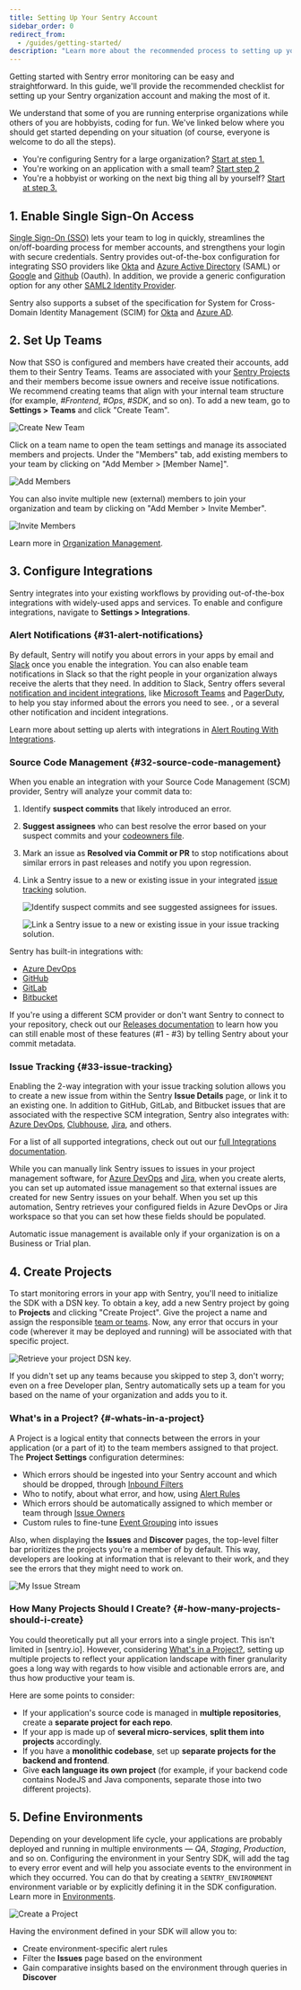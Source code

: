 ```yaml
---
title: Setting Up Your Sentry Account
sidebar_order: 0
redirect_from:
  - /guides/getting-started/
description: "Learn more about the recommended process to setting up your Sentry organization account to make the most of it."
---
```


Getting started with Sentry error monitoring can be easy and straightforward. In this guide, we'll provide the recommended checklist for setting up your Sentry organization account and making the most of it.

We understand that some of you are running enterprise organizations while others of you are hobbyists, coding for fun. We've linked below where you should get started depending on your situation (of course, everyone is welcome to do all the steps).

- You're configuring Sentry for a large organization? [Start at step 1.](#1-enable-single-sign-on-access)
- You're working on an application with a small team? [Start step 2](#2-set-up-teams)
- You're a hobbyist or working on the next big thing all by yourself? [Start at step 3.](#3-configure-integrations)

## 1. Enable Single Sign-On Access

[Single Sign-On (SSO)](/product/accounts/sso/) lets your team to log in quickly, streamlines the on/off-boarding process for member accounts, and strengthens your login with secure credentials. Sentry provides out-of-the-box configuration for integrating SSO providers like [Okta](/product/accounts/sso/#okta) and [Azure Active Directory](/product/accounts/sso/#azure-active-directory) (SAML) or [Google](/product/accounts/sso/#google-business-app) and [Github](/product/accounts/sso/#github-organizations) (Oauth). In addition, we provide a generic configuration option for any other [SAML2 Identity Provider](/product/accounts/sso/saml2/).

Sentry also supports a subset of the specification for System for Cross-Domain Identity Management (SCIM) for [Okta](/product/accounts/sso/okta-sso/okta-scim/) and [Azure AD](https://product/accounts/sso/azure-sso/#scim-integration).

## 2. Set Up Teams

<!-- do we need this? #2-set-up-teams -->

Now that SSO is configured and members have created their accounts, add them to their Sentry Teams. Teams are associated with your [Sentry Projects](#4-create-projects) and their members become issue owners and receive issue notifications. We recommend creating teams that align with your internal team structure (for example, _#Frontend_, _#Ops_, _#SDK_, and so on). To add a new team, go to **Settings > Teams** and click "Create Team".

![Create New Team](03.png)

Click on a team name to open the team settings and manage its associated members and projects.
Under the "Members" tab, add existing members to your team by clicking on "Add Member > [Member Name]".

![Add Members](04.png)

You can also invite multiple new (external) members to join your organization and team by clicking on "Add Member > Invite Member".

![Invite Members](05.png)

Learn more in [Organization Management](/product/accounts/membership/).

## 3. Configure Integrations

Sentry integrates into your existing workflows by providing out-of-the-box integrations with widely-used apps and services. To enable and configure integrations, navigate to **Settings > Integrations**.

### Alert Notifications {#31-alert-notifications}

By default, Sentry will notify you about errors in your apps by email and [Slack](/product/integrations/notification-incidents/slack/) once you enable the integration. You can also enable team notifications in Slack so that the right people in your organization always receive the alerts that they need. In addition to Slack, Sentry offers several [notification and incident integrations](/product/integrations/notification-incidents/), like [Microsoft Teams](/product/integrations/notification-incidents/msteams/) and [PagerDuty](/product/integrations/notification-incidents/pagerduty/), to help you stay informed about the errors you need to see. , or a several other notification and incident integrations.

Learn more about setting up alerts with integrations in [Alert Routing With Integrations](/product/alerts/create-alerts/routing-alerts/).

### Source Code Management {#32-source-code-management}

When you enable an integration with your Source Code Management (SCM) provider, Sentry will analyze your commit data to:

1. Identify **suspect commits** that likely introduced an error.
1. **Suggest assignees** who can best resolve the error based on your suspect commits and your [codeowners file](/product/issues/issue-owners/#code-owners).
1. Mark an issue as **Resolved via Commit or PR** to stop notifications about similar errors in past releases and notify you upon regression.
1. Link a Sentry issue to a new or existing issue in your integrated [issue tracking](#33-issue-tracking) solution.

   ![Identify suspect commits and see suggested assignees for issues.](issue-integrations-01.png)

   ![Link a Sentry issue to a new or existing issue in your issue tracking solution.](issue-integrations-02.png)

Sentry has built-in integrations with:

- [Azure DevOps](/product/integrations/source-code-mgmt/azure-devops/)
- [GitHub](/product/integrations/source-code-mgmt/github/)
- [GitLab](/product/integrations/source-code-mgmt/gitlab/)
- [Bitbucket](/product/integrations/source-code-mgmt/bitbucket/)

If you're using a different SCM provider or don't want Sentry to connect to your repository, check out our [Releases documentation](/product/releases/setup/manual-setup-releases/) to learn how you can still enable most of these features (#1 - #3) by telling Sentry about your commit metadata.

### Issue Tracking {#33-issue-tracking}

Enabling the 2-way integration with your issue tracking solution allows you to create a new issue from within the Sentry **Issue Details** page, or link it to an existing one. In addition to GitHub, GitLab, and Bitbucket issues that are associated with the respective SCM integration, Sentry also integrates with: [Azure DevOps](/product/integrations/source-code-mgmt/azure-devops/), [Clubhouse](/product/integrations/project-mgmt/clubhouse/), [Jira](/product/integrations/project-mgmt/jira/), and others.

For a list of all supported integrations, check out out our [full Integrations documentation](/product/integrations/).

While you can manually link Sentry issues to issues in your project management software, for [Azure DevOps](/product/integrations/source-code-mgmt/azure-devops/#automatically)  and [Jira](/product/integrations/project-mgmt/jira/#automatically), when you create alerts, you can set up automated issue management so that external issues are created for new Sentry issues on your behalf. When you set up this automation, Sentry retrieves your configured fields in Azure DevOps or Jira workspace so that you can set how these fields should be populated.

<Note>

Automatic issue management is available only if your organization is on a Business or Trial plan.

</Note>

## 4. Create Projects

To start monitoring errors in your app with Sentry, you'll need to initialize the SDK with a DSN key. To obtain a key, add a new Sentry project by going to **Projects** and clicking "Create Project". Give the project a name and assign the responsible [team or teams](#2-set-up-teams). Now, any error that occurs in your code (wherever it may be deployed and running) will be associated with that specific project.

![Retrieve your project DSN key.](project-dsn.png)

If you didn't set up any teams because you skipped to step 3, don't worry; even on a free Developer plan, Sentry automatically sets up a team for you based on the name of your organization and adds you to it.

### What's in a Project? {#-whats-in-a-project}

A Project is a logical entity that connects between the errors in your application (or a part of it) to the team members assigned to that project. The **Project Settings** configuration determines:

- Which errors should be ingested into your Sentry account and which should be dropped, through [Inbound Filters](/product/accounts/quotas/#inbound-data-filters)
- Who to notify, about what error, and how, using [Alert Rules](/workflow/notifications/alerts/)
- Which errors should be automatically assigned to which member or team through [Issue Owners](/workflow/issue-owners/)
- Custom rules to fine-tune [Event Grouping](/product/data-management-settings/event-grouping/) into issues

Also, when displaying the **Issues** and **Discover** pages, the top-level filter bar prioritizes the projects you're a member of by default. This way, developers are looking at information that is relevant to their work, and they see the errors that they might need to work on.

![My Issue Stream](09.png)

<!-- definitely update screenshot -->

### How Many Projects Should I Create? {#-how-many-projects-should-i-create}

You could theoretically put all your errors into a single project. This isn't limited in [sentry.io].  However, considering [What's in a Project?](#-whats-in-a-project), setting up multiple projects to reflect your application landscape with finer granularity goes a long way with regards to how visible and actionable errors are, and thus how productive your team is.

Here are some points to consider:

- If your application's source code is managed in **multiple repositories**, create a **separate project for each repo**.
- If your app is made up of **several micro-services**, **split them into projects** accordingly.
- If you have a **monolithic codebase**, set up **separate projects for the backend and frontend**.
- Give **each language its own project** (for example, if your backend code contains NodeJS and Java components, separate those into two different projects).

## 5. Define Environments

Depending on your development life cycle, your applications are probably deployed and running in multiple environments — _QA_, _Staging_, _Production_, and so on. Configuring the environment in your Sentry SDK, will add the tag to every error event and will help you associate events to the environment in which they occurred. You can do that by creating a `SENTRY_ENVIRONMENT` environment variable or by explicitly defining it in the SDK configuration. Learn more in [Environments](/platform-redirect/?next=/configuration/environments/).

![Create a Project](10.png)

<!-- definitely update screenshot -->

Having the environment defined in your SDK will allow you to:

- Create environment-specific alert rules
- Filter the **Issues** page based on the environment
- Gain comparative insights based on the environment through queries in **Discover**
